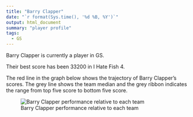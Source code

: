 ```yaml
---
title: "Barry Clapper"
date: "`r format(Sys.time(), '%d %B, %Y')`"
output: html_document
summary: "player profile"
tags:
  - GS
---
```


Barry Clapper is currently a player in GS.

Their best score has been 33200 in I Hate Fish 4.

The red line in the graph below shows the trajectory of Barry Clapper's scores. The grey line shows the team median and the grey ribbon indicates the range from top five score to bottom five score.

![Barry Clapper performance relative to each team](BarryClapper.jpg)
